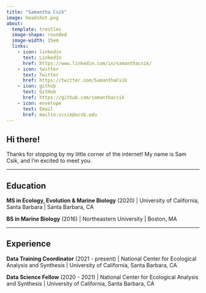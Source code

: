 ```yaml
---
title: "Samantha Csik"
image: headshot.png
about: 
  template: trestles
  image-shape: rounded
  image-width: 15em
  links:
    - icon: linkedin 
      text: LinkedIn
      href: https://www.linkedin.com/in/samanthacsik/
    - icon: twitter 
      text: Twitter
      href: https://twitter.com/SamanthaCsik
    - icon: github 
      text: GitHub
      href: https://github.com/samanthacsik
    - icon: envelope 
      text: Email
      href: mailto:scsik@ucsb.edu
---
```


## **Hi there!**

Thanks for stopping by my little corner of the internet! My name is Sam Csik, and I'm excited to meet you.

------------------------------------------------------------------------

## **Education**

**MS in Ecology, Evolution & Marine Biology** (2020) \| University of California, Santa Barbara \| Santa Barbara, CA

**BS in Marine Biology** (2016) \| Northeastern University \| Boston, MA

------------------------------------------------------------------------

## **Experience**

**Data Training Coordinator** (2021 - present) \| National Center for Ecological Analysis and Synthesis \| University of California, Santa Barbara, CA

**Data Science Fellow** (2020 - 2021) \| National Center for Ecological Analysis and Synthesis \| University of California, Santa Barbara, CA
